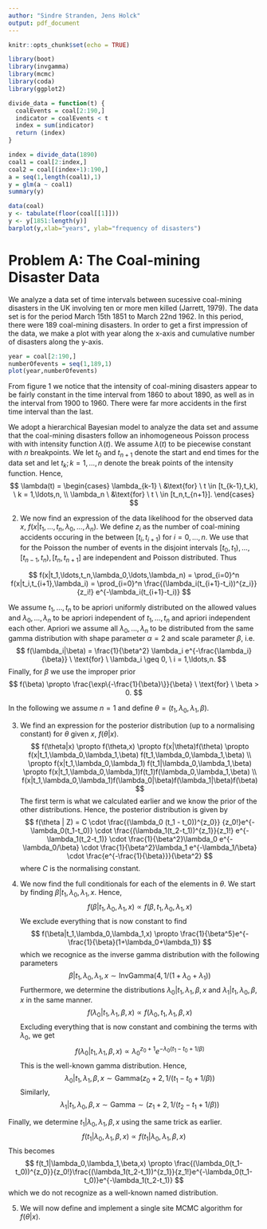 ```yaml
---
author: "Sindre Stranden, Jens Holck"
output: pdf_document
---
```


```r
knitr::opts_chunk$set(echo = TRUE)
```

```r
library(boot)
library(invgamma)
library(mcmc)
library(coda)
library(ggplot2)
```

```r
divide_data = function(t) {
  coalEvents = coal[2:190,]
  indicator = coalEvents < t
  index = sum(indicator)
  return (index)
}
```

```r
index = divide_data(1890)
coal1 = coal[2:index,]
coal2 = coal[(index+1):190,]
a = seq(1,length(coal1),1)
y = glm(a ~ coal1)
summary(y)
```


```r
data(coal)
y <- tabulate(floor(coal[[1]]))
y <- y[1851:length(y)]
barplot(y,xlab="years", ylab="frequency of disasters")
```
# Problem A: The Coal-mining Disaster Data

We analyze a data set of time intervals between sucessive coal-mining disasters in the UK involving ten or more men killed (Jarrett, 1979). The data set is for the period March 15th 1851 to March 22nd 1962. In this period, there were 189 coal-mining disasters. In order to get a first impression of the data, we make a plot with year along the x-axis and cumulative number of disasters along the y-axis.  

```r
year = coal[2:190,]
numberOfevents = seq(1,189,1)
plot(year,numberOfevents)
```
From figure 1 we notice that the intensity of coal-mining disasters appear to be fairly constant in the time interval from 1860 to about 1890, as well as in the interval from 1900 to 1960. There were far more accidents in the first time interval than the last.

We adopt a hierarchical Bayesian model to analyze the data set and assume that the coal-mining disasters follow an inhomogeneous Poisson process with with intensity function $\lambda(t)$. We assume $\lambda(t)$ to be piecewise constant with $n$ breakpoints. We let $t_0$ and $t_{n+1}$ denote the start and end times for the data set and let $t_k; k = 1,\ldots,n$ denote the break points of the intensity function. Hence,
$$
\lambda(t) = \begin{cases}
\lambda_{k-1} \ &\text{for} \ t \in [t_{k-1},t_k), \ k = 1,\ldots,n, \\
\lambda_n \ &\text{for} \ t \ \in [t_n,t_{n+1}].
\end{cases}
$$


2.
We now find an expression of the data likelihood for the observed data $x$, $f(x|t_1,\ldots,t_n,\lambda_0,\ldots,\lambda_n)$. We define $z_i$ as the number of coal-mining accidents occuring in the between $[t_i,t_{i+1})$ for $i = 0,\ldots,n$. We use that for the Poisson the number of events in the disjoint intervals $[t_0,t_1),\ldots,[t_{n-1},t_n), [t_n,t_{n+1}]$ are independent and Poisson distributed. Thus 

$$
f(x|t_1,\ldots,t_n,\lambda_0,\ldots,\lambda_n) = \prod_{i=0}^n f(x|t_i,t_{i+1},\lambda_i) = \prod_{i=0}^n \frac{(\lambda_i(t_{i+1}-t_i))^{z_i}}{z_i!} e^{-\lambda_i(t_{i+1}-t_i)}
$$

We assume $t_1,\ldots,t_n$ to be apriori uniformly distributed on the allowed values and $\lambda_0,\ldots,\lambda_n$ to be apriori independent of $t_1,\ldots,t_n$ and apriori independent each other. Apriori we assume all $\lambda_0,\ldots,\lambda_n$ to be distributed from the same gamma distribution with shape parameter $\alpha = 2$ and scale parameter $\beta$, i.e. 
$$
f(\lambda_i|\beta) = \frac{1}{\beta^2} \lambda_i e^{-\frac{\lambda_i}{\beta}} \ \text{for} \ \lambda_i \geq 0, \ i = 1,\ldots,n.
$$
Finally, for $\beta$ we use the improper prior 
$$
f(\beta) \propto \frac{\exp\{-\frac{1}{\beta}\}}{\beta} \ \text{for} \ \beta > 0.
$$

In the following we assume $n=1$ and define $\theta = (t_1,\lambda_0,\lambda_1,\beta)$.

3. 
We find an expression for the posterior distribution (up to a normalising constant) for $\theta$ given $x$, $f(\theta|x)$.
$$
f(\theta|x) \propto f(\theta,x) \propto f(x|\theta)f(\theta) \propto f(x|t_1,\lambda_0,\lambda_1,\beta) f(t_1,\lambda_0,\lambda_1,\beta) \\
\propto f(x|t_1,\lambda_0,\lambda_1) f(t_1|\lambda_0,\lambda_1,\beta) \propto f(x|t_1,\lambda_0,\lambda_1)f(t_1)f(\lambda_0,\lambda_1,\beta) \\
f(x|t_1,\lambda_0,\lambda_1)f(\lambda_0|\beta)f(\lambda_1|\beta)f(\beta)
$$
The first term is what we calculated earlier and we know the prior of the other distributions. Hence, the posterior distribution is given by
$$
f(\theta | Z) = C \cdot \frac{(\lambda_0 (t_1 - t_0))^{z_0}} {z_0!}e^{-\lambda_0(t_1-t_0)} \cdot \frac{(\lambda_1(t_2-t_1))^{z_1}}{z_1!} e^{-\lambda_1(t_2-t_1)} \cdot \frac{1}{\beta^2}\lambda_0 e^{-\lambda_0/\beta} \cdot  
\frac{1}{\beta^2}\lambda_1 e^{-\lambda_1/\beta} \cdot \frac{e^{-\frac{1}{\beta}}}{\beta^2}
$$
where $C$ is the normalising constant.

4.
We now find the full conditionals for each of the elements in $\theta$. We start by finding $\beta|t_1,\lambda_0,\lambda_1,x$. Hence,
$$
f(\beta|t_1,\lambda_0,\lambda_1,x) \propto f(\beta,t_1,\lambda_0,\lambda_1,x)
$$
We exclude everything that is now constant to find 
$$
f(\beta|t_1,\lambda_0,\lambda_1,x) \propto \frac{1}{\beta^5}e^{-\frac{1}{\beta}(1+\lambda_0+\lambda_1)}
$$
which we recognice as the inverse gamma distribution with the following parameters
$$
\beta|t_1,\lambda_0,\lambda_1,x \sim \text{InvGamma}(4,1/(1 + \lambda_0 + \lambda_1))
$$
Furthermore, we determine the distributions $\lambda_0|t_1,\lambda_1,\beta,x$ and $\lambda_1|t_1,\lambda_0,\beta,x$ in the same manner.
$$
f(\lambda_0|t_1,\lambda_1,\beta,x) \propto f(\lambda_0,t_1,\lambda_1,\beta,x)
$$
Excluding everything that is now constant and combining the terms with $\lambda_0$, we get
$$
f(\lambda_0|t_1,\lambda_1,\beta,x) \propto \lambda_0^{z_0+1}e^{-\lambda_0(t_1-t_0+1/\beta)}
$$
This is the well-known gamma distribution. Hence,
$$
\lambda_0|t_1,\lambda_1,\beta,x \sim \text{Gamma}(z_0+2,1/(t_1-t_0+1/\beta))
$$
Similarly, 
$$
\lambda_1|t_1,\lambda_0,\beta,x \sim \text{Gamma} \sim (z_1+2, 1/(t_2-t_1+1/\beta))
$$

Finally, we determine $t_1|\lambda_0,\lambda_1,\beta,x$ using the same trick as earlier. 
$$
f(t_1|\lambda_0,\lambda_1,\beta,x) \propto f(t_1|\lambda_0,\lambda_1,\beta,x) 
$$
This becomes 
$$
f(t_1|\lambda_0,\lambda_1,\beta,x) \propto \frac{(\lambda_0(t_1-t_0))^{z_0}}{z_0!}\frac{(\lambda_1(t_2-t_1))^{z_1}}{z_1!}e^{-\lambda_0(t_1-t_0)}e^{-\lambda_1(t_2-t_1)}
$$
which we do not recognize as a well-known named distribution.

5. 
We will now define and implement a single site MCMC algorithm for $f(\theta|x)$.